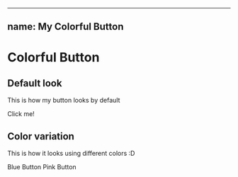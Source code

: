 
---
name: My Colorful Button
---


# Colorful Button

## Default look

This is how my button looks by default

<ColorfulButton>
  Click me!
</ColorfulButton>


## Color variation

This is how it looks using different colors :D

<ColorfulButton color="dodgerblue">
  Blue Button
</ColorfulButton>

<ColorfulButton color="deeppink">
  Pink Button
</ColorfulButton>
